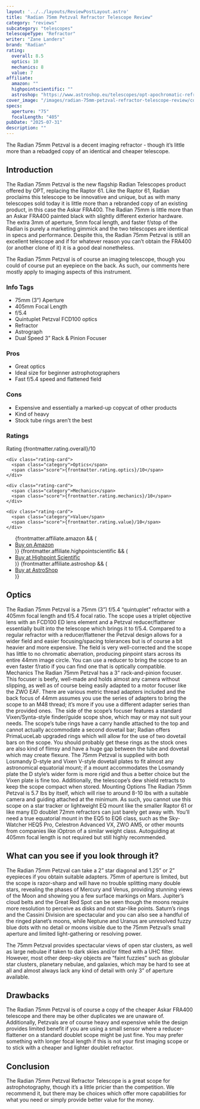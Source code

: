 ```yaml
---
layout: '../../layouts/ReviewPostLayout.astro'
title: "Radian 75mm Petzval Refractor Telescope Review"
category: "reviews"
subcategory: "telescopes"
telescopeType: "Refractor"
writer: "Zane Landers"
brand: "Radian"
rating:
  overall: 8.5
  optics: 10
  mechanics: 8
  value: 7
affiliate:
  amazon: ""
  highpointscientific: ""
  astroshop: "https://www.astroshop.eu/telescopes/opt-apochromatic-refractor-radian-ap-75-405-petzval-ota/p,77131"
cover_image: "/images/radian-75mm-petzval-refractor-telescope-review/cover.webp"
specs:
  aperture: "75"
  focalLength: "405"
pubDate: "2025-07-31"
description: ""
---
```

<p class="highlight">The Radian 75mm Petzval is a decent imaging refractor - though it’s little more than a rebadged copy of an identical and cheaper telescope.</p>
<h2>Introduction</h2>

<p>The Radian 75mm Petzval is the new flagship Radian Telescopes product offered by OPT, replacing the Raptor 61. Like the Raptor 61, Radian proclaims this telescope to be innovative and unique, but as with many telescopes sold today it is little more than a rebranded copy of an existing product, in this case the Askar FRA400. The Radian 75mm is little more than an Askar FRA400 painted black with slightly different exterior hardware. The extra 3mm of aperture, 5mm focal length, and faster f/stop of the Radian is purely a marketing gimmick and the two telescopes are identical in specs and performance. Despite this, the Radian 75mm Petzval is still an excellent telescope and if for whatever reason you can’t obtain the FRA400 (or another clone of it) it is a good deal nonetheless.</p>
<p>The Radian 75mm Petzval is of course an imaging telescope, though you could of course put an eyepiece on the back. As such, our comments here mostly apply to imaging aspects of this instrument.</p>
<section class="info-tags">
  <h3>Info Tags</h3>
  <ul>
    <li>75mm (3”) Aperture</li>
    <li>405mm Focal Length</li>
    <li>f/5.4</li>
    <li>Quintuplet Petzval FCD100 optics</li>
    <li>Refractor</li>
    <li>Astrograph</li>
    <li>Dual Speed 3” Rack & Pinion Focuser</li>
  </ul>
</section>

<section class="pros-cons">
  <div class="pros-block">
    <h3>Pros</h3>
    <ul>
        <li>Great optics</li>
        <li>Ideal size for beginner astrophotographers</li>
        <li>Fast f/5.4 speed and flattened field</li>
    </ul>
  </div>
  <div class="cons-block">
    <h3>Cons</h3>
    <ul>
        <li>Expensive and essentially a marked-up copycat of other products</li>
        <li>Kind of heavy</li>
        <li>Stock tube rings aren’t the best</li>
    </ul>
  </div>
</section>

<section class="ratings">
  <h3>Ratings</h3>
  <div class="ratings-grid">
    <div class="rating-card">
      <span class="category">Rating</span>
      <span class="score">{frontmatter.rating.overall}/10</span>
    </div>

    <div class="rating-card">
      <span class="category">Optics</span>
      <span class="score">{frontmatter.rating.optics}/10</span>
    </div>

    <div class="rating-card">
      <span class="category">Mechanics</span>
      <span class="score">{frontmatter.rating.mechanics}/10</span>
    </div>

    <div class="rating-card">
      <span class="category">Value</span>
      <span class="score">{frontmatter.rating.value}/10</span>
    </div>
  </div>
</section>
<section class="affiliates">
  <ul>
    {frontmatter.affiliate.amazon && (
      <li><a class="affiliate-link" href={frontmatter.affiliate.amazon}>Buy on Amazon</a></li>
    )}
    {frontmatter.affiliate.highpointscientific && (
      <li><a class="affiliate-link" href={frontmatter.affiliate.highpointscientific}>Buy at Highpoint Scientific</a></li>
    )}
    {frontmatter.affiliate.astroshop && (
      <li><a class="affiliate-link" href={frontmatter.affiliate.astroshop}>Buy at AstroShop</a></li>
    )}
  </ul>
</section>


<h2>Optics</h2>

The Radian 75mm Petzval is a 75mm (3”) f/5.4 “quintuplet” refractor with a 405mm focal length and f/5.4 focal ratio. The scope uses a triplet objective lens with an FCD100 ED lens element and a Petzval reducer/flattener essentially built into the telescope which brings it to f/5.4. Compared to a regular refractor with a reducer/flattener the Petzval design allows for a wider field and easier focusing/spacing tolerances but is of course a bit heavier and more expensive. The field is very well-corrected and the scope has little to no chromatic aberration, producing pinpoint stars across its entire 44mm image circle. You can use a reducer to bring the scope to an even faster f/ratio if you can find one that is optically compatible.
Mechanics
The Radian 75mm Petzval has a 3” rack-and-pinion focuser. This focuser is beefy, well-made and holds almost any camera without slipping, as well as of course being easily adapted to a motor focuser like the ZWO EAF. There are various metric thread adapters included and the back focus of 44mm assumes you use the series of adapters to bring the scope to an M48 thread; it’s more if you use a different adapter series than the provided ones. 
The side of the scope’s focuser features a standard Vixen/Synta-style finder/guide scope shoe, which may or may not suit your needs. The scope’s tube rings have a carry handle attached to the top and cannot actually accommodate a second dovetail bar; Radian offers PrimaLuceLab upgraded rings which will allow for the use of two dovetail bars on the scope. You should probably get these rings as the stock ones are also kind of flimsy and have a huge gap between the tube and dovetail which may create flexure.
The 75mm Petzval is supplied with both Losmandy D-style and Vixen V-style dovetail plates to fit almost any astronomical equatorial mount; if a mount accommodates the Losmandy plate the D style’s wider form is more rigid and thus a better choice but the Vixen plate is fine too.
Additionally, the telescope’s dew shield retracts to keep the scope compact when stored.
Mounting Options
The Radian 75mm Petzval is 5.7 lbs by itself, which will rise to around 8-10 lbs with a suitable camera and guiding attached at the minimum. As such, you cannot use this scope on a star tracker or lightweight EQ mount like the smaller Raptor 61 or like many ED doublet 72mm refractors can just barely get away with. You’ll need a true equatorial mount in the EQ5 to EQ6 class, such as the Sky-Watcher HEQ5 Pro, Celestron Advanced VX, ZWO AM5, or other mounts from companies like iOptron of a similar weight class. Autoguiding at 405mm focal length is not required but still highly recommended.
<h2>What can you see if you look through it?</h2>

<p>The Radian 75mm Petzval can take a 2” star diagonal and 1.25” or 2” eyepieces if you obtain suitable adapters. 75mm of aperture is limited, but the scope is razor-sharp and will have no trouble splitting many double stars, revealing the phases of Mercury and Venus, providing stunning views of the Moon and showing you a few surface markings on Mars. Jupiter’s cloud belts and the Great Red Spot can be seen though the moons require more resolution to perceive as disks and not star-like points. Saturn’s rings and the Cassini Division are spectacular and you can also see a handful of the ringed planet’s moons, while Neptune and Uranus are unresolved fuzzy blue dots with no detail or moons visible due to the 75mm Petzval’s small aperture and limited light-gathering or resolving power.</p>
<p>The 75mm Petzval provides spectacular views of open star clusters, as well as large nebulae if taken to dark skies and/or fitted with a UHC filter. However, most other deep-sky objects are “faint fuzzies” such as globular star clusters, planetary nebulae, and galaxies, which may be hard to see at all and almost always lack any kind of detail with only 3” of aperture available.</p>
<h2>Drawbacks</h2>

<p>The Radian 75mm Petzval is of course a copy of the cheaper Askar FRA400 telescope and there may be other duplicates we are unaware of. Additionally, Petzvals are of course heavy and expensive while the design provides limited benefit if you are using a small sensor where a reducer-flattener on a standard doublet scope might be just fine. You may prefer something with longer focal length if this is not your first imaging scope or to stick with a cheaper and lighter doublet refractor.</p>
<h2>Conclusion</h2>

<p>The Radian 75mm Petzval Refractor Telescope is a great scope for astrophotography, though it’s a little pricier than the competition. We recommend it, but there may be choices which offer more capabilities for what you need or simply provide better value for the money.</p>

